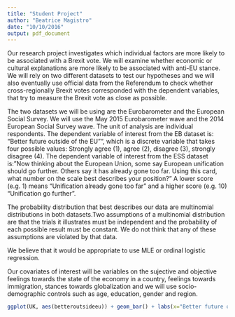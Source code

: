 ```yaml
---
title: "Student Project"
author: "Beatrice Magistro"
date: "10/10/2016"
output: pdf_document
---
```


Our research project investigates which individual factors are more likely to be associated with a Brexit vote. We will examine whether economic or cultural explanations are more likely to be associated with anti-EU stance. We will rely on two different datasets to test our hypotheses and we will also eventually use official data from the Referendum to check whether cross-regionally Brexit votes corresponded with the dependent variables, that try to measure the Brexit vote as close as possible.

The two datasets we will be using are the Eurobarometer and the European Social Survey. We will use the May 2015 Eurobarometer wave and the 2014 European Social Survey wave. The unit of analysis are individual respondents. The dependent variable of interest from the EB dataset is: "Better future outside of the EU"", which is a discrete variable that takes four possible values: Strongly agree (1), agree (2), disagree (3), strongly disagree (4). The dependent variable of interest from the ESS dataset is:  "Now thinking about the European Union, some say European unification should go further. Others say it has already gone too far. Using this card, what number on the scale best describes your position?" A lower score (e.g. 1) means "Unification already gone too far" and a higher score (e.g. 10) "Unification go further". 

The probability distribution that best describes our data are multinomial distributions in both datasets.Two assumptions of a multinomial distribution are that the trials it illustrates must be independent and the probability of each possible result must be constant. We do not think that any of these assumptions are violated by that data.

We believe that it would be appropriate to use MLE or ordinal logistic regression.

Our covariates of interest will be variables on the sujective and objective feelings towards the state of the economy in a country, feelings towards immigration, stances towards globalization and we will use socio-demographic controls such as age, education, gender and region.

```r
ggplot(UK, aes(betteroutsideeu)) + geom_bar() + labs(x="Better future outside of the EU")
```


